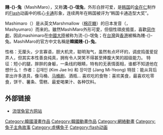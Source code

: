 {{Real world|time=2015-04-28T17:23:07+00:00}}
{{unreferenced|time=2015-04-28T17:23:07+00:00}}
{{TA
|1=zh-hans:流氓兔;zh-hant:賤兔
}}
{{Infobox Korean name
|img=<!-- 檔案不存在 Mashimaro - 01.png ，可從英文維基百科取得 -->
|caption=
|hangul=마시마로
|rr=Masimaro
|mr=Masimaro
}}
'''賤-{}-兔'''（MashiMaro），又称'''流-{}-氓兔'''，外形白胖可爱，是[[韩国|韩国]]的[[金在仁|金在仁]]制作的[[Flash|Flash]]动画中的核心[[卡通|卡通]]形象，连续两年在韩国被评为“韩国卡通造型大奖”。

Mashimaro（{{lang|ja|マシマロ}}）是从英文Marshmallow（[[棉花糖_(顆粒狀)|棉花糖]]）的日本发音（{{lang|ja|マシュマロ}}，Mashyumaro）而来的。雖然MashiMaro外形可愛，但個性頑皮搗蛋，喜歡[[惡作劇|惡作劇]]，因此mashimaro在[[中國大陸|中國大陸]]被称为流-{}-氓兔；在[[台灣|台灣]]與[[香港|香港]]被稱為賤-{}-兔。MashiMaro的官方中文名稱是'''韓國賤-{}-兔'''。

<poem>性格：无厘头，少言寡语，胆大机灵，聪明淘气，虽然有点坏坏的，调皮捣蛋爱捉弄人，但其实本性善良纯真，拥有令人哭笑不得甚至捧腹大笑的超级能力。
特征：短小的腿，胖胖的身躯，一条线的眼睛，特有的无表情面相，谁都不知道他在想什么！
作者：김재인 (Kim Jae In) 和 장미영 (Jang Mi-Yeong)
特技：能从背后拿出许多道具，像马桶、[[皮搋子|马桶刷]]、酒瓶…
喜欢吃的食物：喜欢美食，最喜欢吃零食，饼干、薯条、雪糕、最爱喝果汁、各种饮料。</poem>

== 外部链接 ==
* [http://www.mashimaro.com 流氓兔官方网站] {{Wayback|url=http://www.mashimaro.com/ |date=20090301050742 }}

[[Category:韓國漫畫作品|Category:韓國漫畫作品]]
[[Category:韓國動畫作品|Category:韓國動畫作品]]
[[Category:網絡動畫|Category:網絡動畫]]
[[Category:兔子主角故事|Category:兔子主角故事]]
[[Category:虛構兔子|Category:虛構兔子]]
[[Category:flash动画|Category:flash动画]]